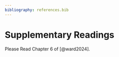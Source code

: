 ```yaml
---
bibliography: references.bib
---
```


# Supplementary Readings {.unnumbered}

Please Read Chapter 6 of [@ward2024].
